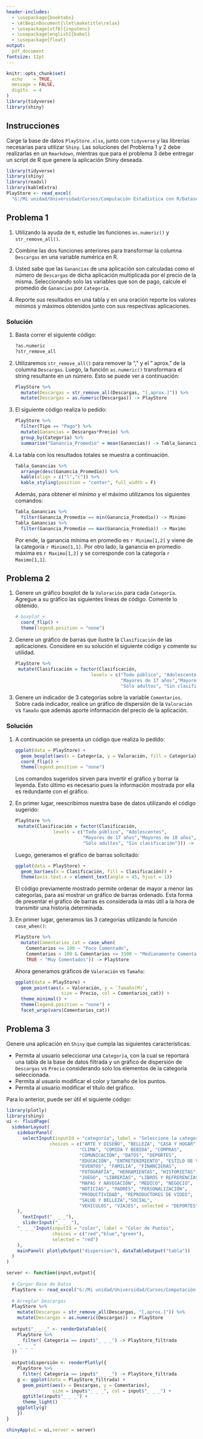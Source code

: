 ```yaml
---
header-includes: 
  - \usepackage{booktabs}
  - \AtBeginDocument{\let\maketitle\relax}
  - \usepackage[utf8]{inputenc}
  - \usepackage[english]{babel}
  - \usepackage{float}
output:
  pdf_document
fontsize: 12pt 
---
```

```r
knitr::opts_chunk$set(
  echo    = TRUE, 
  message = FALSE,
  digits  = 4
)
library(tidyverse)
library(shiny)

```

\newcommand{\iid}{\overset{\mathrm{i.i.d}}{\sim}}
\newcommand{\dados}{\ | \ }
\newcommand{\bbeta}{\boldsymbol\beta}
\newcommand{\R}{\mathbb{R}}
\newcommand{\props}{\ \propto \ }
\renewcommand{\labelitemi}{$\bullet$}
\newtheorem{proof}{Solución}

\begin{minipage}{2.5cm}
			\includegraphics[width=1.8cm]{logouccolor.jpg}
		\end{minipage}
\begin{minipage}{13cm}
	\begin{flushleft}
   		\raggedright{
   		  \noindent
   		 	 {\sc Pontificia Universidad Católica de Chile \\ 
   			     			Facultad de Matemáticas \\ 
   			     			Departamento de Estad\'istica \sc
   			     			}
    			    	}
			\end{flushleft}
		\end{minipage}

\begin{center} \quad \\[0.3cm]
  {\Large Actividad Práctica II} \\[0.3cm]
  Rubén Soza \\
  Computación Estadística con R \\[0.3cm]
  05 de Septiembre de 2019
\end{center}

## Instrucciones

Carge la base de datos `PlayStore.xlsx`, junto con `tidyverse` y las librerías necesarias para utilizar `Shiny`. Las soluciones del Problema 1 y 2 debe realizarlas en un `Rmarkdown`, mientras que para el problema 3 debe entregar un script de R que genere la aplicación Shiny deseada.

```r
library(tidyverse)
library(shiny)
library(readxl)
library(kableExtra)
PlayStore <- read_excel(
  "G:/Mi unidad/Universidad/Cursos/Computación Estadística con R/Datasets/PlayStore.xlsx")
```

## Problema 1

1) Utilizando la ayuda de `R`, estudie las funciones `as.numeric()` y `str_remove_all()`.
2) Combine las dos funciones anteriores para transformar la columna `Descargas` en una variable numérica en R.
3) Usted sabe que las `Ganancias` de una aplicación son calculadas como el número de `Descargas` de dicha aplicación multiplicada por el precio de la misma. Seleccionando solo las variables que son de pago, calcule el promedio de `Ganancias` por `Categoría`.

4) Reporte sus resultados en una tabla y en una oración reporte los valores mínimos y máximos obtenidos junto con sus respectivas aplicaciones.

\newpage

### Solución

1) Basta correr el siguiente código:

    ```r
?as.numeric
?str_remove_all
```

2) Utilizaremos `str_remove_all()` para remover la "," y el " aprox." de la columna `Descargas`. Luego, la función `as.numeric()` transformara el string resultante en un número. Esto se puede ver a continuación:

    ```r
PlayStore %>% 
      mutate(Descargas = str_remove_all(Descargas, "[,aprox.]")) %>%
      mutate(Descargas = as.numeric(Descargas)) -> PlayStore
```

3) El siguiente código realiza lo pedido:

    ```r
PlayStore %>%
      filter(Tipo == "Pago") %>%
      mutate(Ganancias = Descargas*Precio) %>% 
      group_by(Categoría) %>% 
      summarise("Ganancia_Promedio" = mean(Ganancias)) -> Tabla_Ganancias
```

4) La tabla con los resultados totales se muestra a continuación.

    ```r
Tabla_Ganancias %>% 
      arrange(desc(Ganancia_Promedio)) %>% 
      kable(align = c("l","c")) %>% 
      kable_styling(position = "center", full_width = F)
```

    Además, para obtener el mínimo y el máximo utilizamos los siguientes comandos:

    ```r
Tabla_Ganancias %>% 
      filter(Ganancia_Promedio == min(Ganancia_Promedio)) -> Minimo
Tabla_Ganancias %>% 
      filter(Ganancia_Promedio == max(Ganancia_Promedio)) -> Maximo
```

    Por ende, la ganancia mínima en promedio es `r Minimo[1,2]` y viene de la categoría `r Minimo[1,1]`. Por otro lado, la ganancia en promedio máxima es `r Maximo[1,2]` y se corresponde con la categoría `r Maximo[1,1]`.

## Problema 2

1) Genere un gráfico boxplot de la `Valoración` para cada `Categoría`. Agregue a su gráfico las siguientes líneas de código. Comente lo obtenido.

    ```r
# boxplot +
      coord_flip() +
      theme(legend.position = "none")
```

2) Genere un gráfico de barras que ilustre la `Clasificación` de las aplicaciones. Considere en su solución el siguiente código y comente su utilidad.

    ```r
PlayStore %>% 
  mutate(Clasificación = factor(Clasificación, 
                                levels = c("Todo público", "Adolescentes",
                                           "Mayores de 17 años","Mayores de 10 años",
                                           "Sólo adultos", "Sin clasificación")))
```

3) Genere un indicador de 3 categorías sobre la variable `Comentarios`. Sobre cada indicador, realice un gráfico de dispersión de la `Valoración` vs `Tamaño` que además aporte información del precio de la aplicación.

### Solución

1) A continuación se presenta un código que realiza lo pedido:

    ```r
ggplot(data = PlayStore) +
      geom_boxplot(aes(x = Categoría, y = Valoración, fill = Categoría)) + 
      coord_flip() + 
      theme(legend.position = "none")
```

    Los comandos sugeridos sirven para invertir el gráfico y borrar la leyenda. Esto último es necesario pues la información mostrada por ella es redundante con el gráfico.
    
2) En primer lugar, reescribimos nuestra base de datos utilizando el código sugerido:

    ```r
PlayStore %>% 
  mutate(Clasificación = factor(Clasificación, 
                  levels = c("Todo público", "Adolescentes",
                             "Mayores de 17 años","Mayores de 10 años",
                             "Sólo adultos", "Sin clasificación"))) -> PlayStore
```

    Luego, generamos el gráfico de barras solicitado:
    
    ```r
ggplot(data = PlayStore) +
      geom_bar(aes(x = Clasificación, fill = Clasificación)) +
      theme(axis.text.x = element_text(angle = 45, hjust = 1))
```
    
    El código previamente mostrado permite ordenar de mayor a menor las categorías, para así mostrar un gráfico de barras ordenado. Esta forma de presentar el gráfico de barras es considerada la más útil a la hora de transmitir una historia determinada.
    
3) En primer lugar, generamos las 3 categorías utilizando la función `case_when()`:

    ```r
PlayStore %>%
      mutate(Comentarios_cat = case_when(
        Comentarios <= 100 ~ "Poco Comentado",
        Comentarios > 100 & Comentarios <= 3500 ~ "Medianamente Comentado",
        TRUE ~ "Muy Comentados")) -> PlayStore
```

    Ahora generamos gráficos de `Valoración` vs `Tamaño`:

    ```r
ggplot(data = PlayStore) +
      geom_point(aes(x = Valoración, y = `Tamaño(M)`, 
                     size = Precio, col = Comentarios_cat)) +
      theme_minimal() +
      theme(legend.position = "none") +
      facet_wrap(vars(Comentarios_cat)) 
```


## Problema 3

Genere una aplicación en `Shiny` que cumpla las siguientes características:

- Permita al usuario seleccionar una `Categoría`, con la cual se reportará una tabla de la base de datos filtrada y un gráfico de dispersión de `Descargas` vs `Precio` considerando solo los elementos de la categoría seleccionada.
- Permita al usuario modificar el color y tamaño de los puntos.
- Permita al usuario modificar el título del gráfico.

Para lo anterior, puede ser útil el siguiente código:
```r
library(plotly)
library(shiny)
ui <- fluidPage(
  sidebarLayout(
    sidebarPanel(
      selectInput(inputId = "categoría", label = "Seleccione la categoría", 
                choices = c("ARTE Y DISEÑO", "BELLEZA", "CASA Y HOGAR",
                           "CLIMA", "COMIDA Y BEBIDA", "COMPRAS",
                           "COMUNICACIÓN", "DATOS", "DEPORTES",
                           "EDUCACIÓN", "ENTRETENIMIENTO", "ESTILO DE VIDA",
                           "EVENTOS", "FAMILIA", "FINANCIERAS",     
                           "FOTOGRAFÍA", "HERRAMIENTAS", "HISTORIETAS", 
                           "JUEGO", "LIBRERIAS", "LIBROS Y REFRERENCIAS",
                           "MAPAS Y NAVEGACIÓN", "MÉDICO", "NEGOCIO", 
                           "NOTICIAS", "PADRES", "PERSONALIZACIÓN",
                           "PRODUCTIVIDAD", "REPRODUCTORES DE VIDEO", 
                           "SALUD Y BELLEZA","SOCIAL", 
                           "VEHICULOS", "VIAJES", selected = "DEPORTES")
    ),
      textInput("_ _ _"),
      sliderInput("_ _ _"),
    "_ _ _"Input(inputId = "color", label = "Color de Puntos", 
                 choices = c("red","blue","green"), 
                 selected = "red")
    ),
    mainPanel( plotlyOutput("dispersion"), dataTableOutput("tabla"))
  )
)

server <- function(input,output){
  
  # Cargar Base de Datos
  PlayStore <- read_excel("G:/Mi unidad/Universidad/Cursos/Computación Estadística con R/Datasets/PlayStore.xlsx")
  
  # Arreglar Descargas
  PlayStore %>% 
    mutate(Descargas = str_remove_all(Descargas, "[,aprox.]")) %>%
    mutate(Descargas = as.numeric(Descargas)) -> PlayStore
  
  output$"_ _ _" <- renderDataTable({
    PlayStore %>% 
      filter( Categoría == input$"_ _ _") -> PlayStore_filtrada
    "_ _ _"
  })
  
  output$dispersión <- renderPlotly({
    PlayStore %>% 
      filter( Categoría == input$"_ _ _") -> PlayStore_filtrada
    g <- ggplot(data = PlayStore_filtrada) + 
      geom_point(aes(x = Descargas, y = Comentarios), 
                 size = input$"_ _ _", col = input$"_ _ _") +
      ggtitle(input$"_ _ _") +
      theme_light()
    ggplotly(g)
    })
}

shinyApp(ui = ui,server = server)
```




